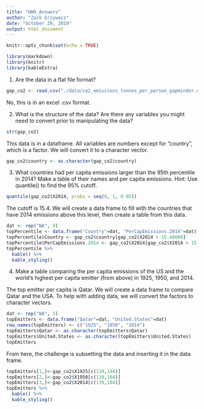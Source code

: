 ```yaml
---
title: "HW9_Answers"
author: "Zack Grzywacz"
date: "October 29, 2019"
output: html_document
---
```


```r
knitr::opts_chunk$set(echo = TRUE)
```

```r
library(markdown)
library(knitr)
library(kableExtra)
```

1. Are the data in a flat file format? 

```r
gap_co2 <- read.csv("./data/co2_emissions_tonnes_per_person_gapminder.csv")
```

No, this is in an excel .csv format.

2. What is the structure of the data?  Are there any variables you might need to convert prior to manipulating the data?

```r
str(gap_co2)
```

This data is in a dataframe. All variables are numbers except for "country", which is a factor. We will convert it to a character vector.

```r
gap_co2$country <- as.character(gap_co2$country)
```


3. What countries had per capita emissions larger than the 95th percentile in 2014? Make a table of their names and per capita emissions. Hint: Use quantile() to find the 95% cutoff.

```r
quantile(gap_co2$X2014, probs = seq(0, 1, 0.05))
```

The cutoff is 15.4. We will create a data frame to fill with the countries that have 2014 emissions above this level, then create a table from this data. 

```r
dat <- rep("NA", 9)
topPercentile <- data.frame("Country"=dat, "PerCapEmissions.2014"=dat)
topPercentile$Country <- gap_co2$country[gap_co2$X2014 > 15.40000]
topPercentile$PerCapEmissions.2014 <- gap_co2$X2014[gap_co2$X2014 > 15.40000]
topPercentile %>%
  kable() %>%
  kable_styling()
```

4. Make a table comparing the per capita emissions of the US and the world's highest per capita emitter (from above)  in 1925, 1950, and 2014. 

The top emitter per capita is Qatar. We will create a data frame to compare Qatar and the USA. To help with adding data, we will convert the factors to character vectors.

```r
dat <- rep("NA", 3)
topEmitters <- data.frame("Qatar"=dat, "United.States"=dat)
row.names(topEmitters) <- c("1925", "1950", "2014")
topEmitters$Qatar <- as.character(topEmitters$Qatar)
topEmitters$United.States <- as.character(topEmitters$United.States)
topEmitters
```

From here, the challenge is subsetting the data and inserting it in the data frame.

```r
topEmitters[1,]<-gap_co2$X1925[c(139,184)]
topEmitters[2,]<-gap_co2$X1950[c(139,184)]
topEmitters[3,]<-gap_co2$X2014[c(139,184)]
topEmitters %>%
  kable() %>%
  kable_styling()
```

